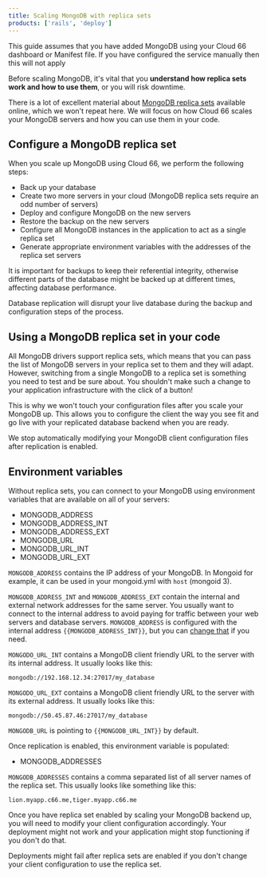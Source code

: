 ```yaml
---
title: Scaling MongoDB with replica sets
products: ['rails', 'deploy']
---
```


<Callout type="info" title="This guide does not apply to manual instances">
 This guide assumes that you have added MongoDB using your Cloud 66 dashboard or Manifest file. If you have configured the service manually then this will not apply 
</Callout>

Before scaling MongoDB, it's vital that you **understand how replica sets work and how to use them**, or you will risk downtime.

There is a lot of excellent material about [MongoDB replica sets](https://docs.mongodb.org/manual/replication/) available online, which we won't repeat here. We will focus on how Cloud 66 scales your MongoDB servers and how you can use them in your code.

## Configure a MongoDB replica set

When you scale up MongoDB using Cloud 66, we perform the following steps:

- Back up your database
- Create two more servers in your cloud (MongoDB replica sets require an odd number of servers)
- Deploy and configure MongoDB on the new servers
- Restore the backup on the new servers
- Configure all MongoDB instances in the application to act as a single replica set
- Generate appropriate environment variables with the addresses of the replica set servers

It is important for backups to keep their referential integrity, otherwise different parts of the database might be backed up at different times, affecting database performance.

<Callout type="warning" title="Enabling replication will disrupt live databases">
 Database replication will disrupt your live database during the backup and configuration steps of the process. 
</Callout>

## Using a MongoDB replica set in your code

All MongoDB drivers support replica sets, which means that you can pass the list of MongoDB servers in your replica set to them and they will adapt. However, switching from a single MongoDB to a replica set is something you need to test and be sure about. You shouldn't make such a change to your application infrastructure with the click of a button!

This is why we won't touch your configuration files after you scale your MongoDB up. This allows you to configure the client the way you see fit and go live with your replicated database backend when you are ready.

<Callout type="info" title="Configuration is no longer automated">
 We stop automatically modifying your MongoDB client configuration files after replication is enabled. 
</Callout>

## Environment variables

Without replica sets, you can connect to your MongoDB using environment variables that are available on all of your servers:

* MONGODB\_ADDRESS
* MONGODB\_ADDRESS\_INT
* MONGODB\_ADDRESS\_EXT
* MONGODB\_URL
* MONGODB\_URL\_INT
* MONGODB\_URL\_EXT

`MONGODB_ADDRESS` contains the IP address of your MongoDB. In Mongoid for example, it can be used in your mongoid.yml with `host` (mongoid 
 3).

`MONGODB_ADDRESS_INT` and `MONGODB_ADDRESS_EXT` contain the internal and external network addresses for the same server. You usually want to connect to the internal address to avoid paying for traffic between your web servers and database servers. `MONGODB_ADDRESS` is configured with the internal address `{{MONGODB_ADDRESS_INT}}`, but you can [change that](/:product/:version?/build-and-config/env-vars) if you need.

`MONGODO_URL_INT` contains a MongoDB client friendly URL to the server with its internal address. It usually looks like this:

```shell
mongodb://192.168.12.34:27017/my_database
```

`MONGODO_URL_EXT` contains a MongoDB client friendly URL to the server with its external address. It usually looks like this:

```shell
mongodb://50.45.87.46:27017/my_database
```

`MONGODB_URL` is pointing to  `{{MONGODB_URL_INT}}` by default.

Once replication is enabled, this environment variable is populated:

* MONGODB\_ADDRESSES

`MONGODB_ADDRESSES` contains a comma separated list of all server names of the replica set. This usually looks like something like this:

```shell
lion.myapp.c66.me,tiger.myapp.c66.me
```

Once you have replica set enabled by scaling your MongoDB backend up, you will need to modify your client configuration accordingly. Your deployment might not work and your application might stop functioning if you don't do that.

<Callout type="info" title="Check your client config before deploying">
 Deployments might fail after replica sets are enabled if you don't change your client configuration to use the replica set. 
</Callout>

